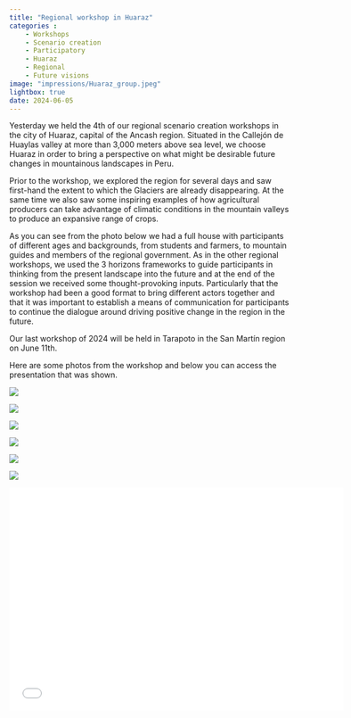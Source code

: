 ```yaml
---
title: "Regional workshop in Huaraz"
categories : 
    - Workshops
    - Scenario creation
    - Participatory
    - Huaraz
    - Regional
    - Future visions
image: "impressions/Huaraz_group.jpeg"
lightbox: true
date: 2024-06-05
---
```


Yesterday we held the 4th of our regional scenario creation workshops in the city of Huaraz, capital of the Ancash region. Situated in the Callejón de Huaylas valley at more than 3,000 meters above sea level, we choose Huaraz in order to bring a perspective on what might be desirable future changes in mountainous landscapes in Peru. 

Prior to the workshop, we explored the region for several days and saw first-hand the extent to which the Glaciers are already disappearing. At the same time we also saw some inspiring examples of how agricultural producers can take advantage of climatic conditions in the mountain valleys to produce an expansive range of crops.  

As you can see from the photo below we had a full house with participants of different ages and backgrounds, from students and farmers, to mountain guides and members of the regional government. As in the other regional workshops, we used the 3 horizons frameworks to guide participants in thinking from the present landscape into the future and at the end of the session we received some thought-provoking inputs. Particularly that the workshop had been a good format to bring different actors together and that it was important to establish a means of communication for participants to continue the dialogue around driving positive change in the region in the future.  

Our last workshop of 2024 will be held in Tarapoto in the San Martín region on June 11th.

Here are some photos from the workshop and below you can access the presentation that was shown. 

::: {layout-nrow=2}
![](impressions/Huaraz_3.jpeg){group="my-gallery"}

![](impressions/Huaraz_2.jpg){group="my-gallery"}

![](impressions/Huaraz_4.jpeg){group="my-gallery"}

![](impressions/Huaraz_5.jpeg){group="my-gallery"}

![](impressions/Huaraz_1.jpg){group="my-gallery"}

![](impressions/Huaraz_group.jpeg){group="my-gallery"}
:::

```{=html}
<div class="embed-container">
  <p align="center"><iframe width="600" height="400" src="impressions/Regional_workshop_pres_ES_Huaraz.pdf" style="border: 0.5px" ></iframe
  /p>
</div>
```



